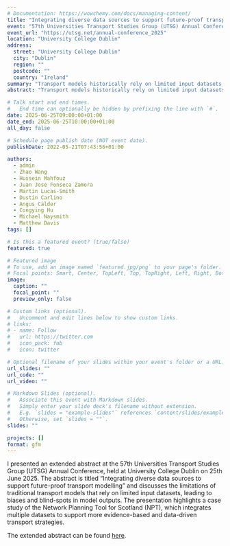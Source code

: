 ```yaml
---
# Documentation: https://wowchemy.com/docs/managing-content/
title: "Integrating diverse data sources to support future-proof transport modelling"
event: "57th Universities Transport Studies Group (UTSG) Annual Conference"
event_url: "https://utsg.net/annual-conference_2025"
location: "University College Dublin"
address:
  street: "University College Dublin"
  city: "Dublin"
  region: ""
  postcode: ""
  country: "Ireland"
summary: "Transport models historically rely on limited input datasets, such as 'trip generators' and simplified networks, leading to biases and blind-spots."
abstract: "Transport models historically rely on limited input datasets, such as 'trip generators' and simplified networks, leading to biases and blind-spots. This lack of data diversity can lead to biases and blind-spots in model outputs. For example, over-reliance on commuting data over-emphasises arterial routes to historic employment centres, while motorised traffic datasets disproportionately highlight long-distance car trips and neglect active travel. Transport models were developed at a time when data was scarce and expensive to collect but the 'data revolution' has changed this. We argue that models should be capable of integrating open, proprietary, and crowdsourced, datasets, with ease of integrating new data sources being a key design principle. We present a case study of this approach in the Network Planning Tool for Scotland (NPT), which is publicly available at [npt.scot](https://www.npt.scot). The NPT integrates data on transport infrastructure from 4 sources: OpenStreetMap, Ordnance Survey (OS) OpenRoads, OS MasterMap Highways, and OS Mastermap Topography, and we are planning to add more, including from the Scottish Spatial Hub, that integrates datasets from Scottish local authorities and partners. Furthermore, the NPT integrates multiple datasets on transport behaviour (including from the Census, the Scottish Household Travel Survey and the British National Travel Survey), and scenarios of change based on international datasets, supporting more data-driven cycling strategies. The results highlight the benefits of data integration, with results tending to improve as more data sources are added, and diminishing returns highlighting the importance of careful selection of input datasets. The approach, based on reproducible code written in open source languages, can be generalised and packaged for benefit of others seeking develop future-proof modelling solutions to transport challenges. We argue that integrating diverse data sources is essential for future-proof transport modelling, enabling adaptation to evolving travel patterns and behaviours."

# Talk start and end times.
#   End time can optionally be hidden by prefixing the line with `#`.
date: 2025-06-25T09:00:00+01:00
date_end: 2025-06-25T10:00:00+01:00
all_day: false

# Schedule page publish date (NOT event date).
publishDate: 2022-05-21T07:43:56+01:00

authors:
  - admin
  - Zhao Wang
  - Hussein Mahfouz
  - Juan Jose Fonseca Zamora
  - Martin Lucas-Smith
  - Dustin Carlino
  - Angus Calder
  - Congying Hu
  - Michael Naysmith
  - Matthew Davis
tags: []

# Is this a featured event? (true/false)
featured: true

# Featured image
# To use, add an image named `featured.jpg/png` to your page's folder. 
# Focal points: Smart, Center, TopLeft, Top, TopRight, Left, Right, BottomLeft, Bottom, BottomRight.
image:
  caption: ""
  focal_point: ""
  preview_only: false

# Custom links (optional).
#   Uncomment and edit lines below to show custom links.
# links:
# - name: Follow
#   url: https://twitter.com
#   icon_pack: fab
#   icon: twitter

# Optional filename of your slides within your event's folder or a URL.
url_slides: ""
url_code: ""
url_video: ""

# Markdown Slides (optional).
#   Associate this event with Markdown slides.
#   Simply enter your slide deck's filename without extension.
#   E.g. `slides = "example-slides"` references `content/slides/example-slides.md`.
#   Otherwise, set `slides = ""`.
slides: ""

projects: []
format: gfm
---
```


I presented an extended abstract at the 57th Universities Transport Studies Group (UTSG) Annual Conference, held at University College Dublin on 25th June 2025.
The abstract is titled "Integrating diverse data sources to support future-proof transport modelling" and discusses the limitations of traditional transport models that rely on limited input datasets, leading to biases and blind-spots in model outputs.
The presentation highlights a case study of the Network Planning Tool for Scotland (NPT), which integrates multiple datasets to support more evidence-based and data-driven transport strategies.

The extended abstract can be found [here](https://github.com/nptscot/osmactive/releases/download/v0.1/307.pdf).

